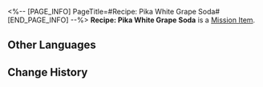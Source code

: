 <%-- [PAGE_INFO]
PageTitle=#Recipe: Pika White Grape Soda#
[END_PAGE_INFO] --%>
{{Item Infobox
|id          = 150014
|image       = Item Recipe- Pika White Grape Soda.png
|type        = Mission Item
|invCategory = Missions
|rarity      = 3
|effect      = 
|description = This soda made of fermented white grapes tastes both sour and bitter. It serves as an exceptionally revitalizing remedy for summer heat, and consuming it often results in sneezing and a runny nose. According to those who have tasted it, it feels like a cold hand pressed against your neck.
}}
{{Description|''"Pika... Ah-choo...!"''}}
'''Recipe: Pika White Grape Soda''' is a [[Mission Item]].

==Other Languages==
{{Other Languages
|en   = Recipe: Pika White Grape Soda
|zhs  = 调饮材料：噼咔白葡萄汽水
|zht  = 調飲材料：劈哢白葡萄汽水
|ja   = カクテルの材料：ピカ白ぶどうソーダ
|ko   = 음료 재료: 피카 백포도 소다수
|es   = Receta: Picasoda de uva blanca
|fr   = Recette&nbsp;: Soda Pika au raisin blanc
|ru   = Рецепт: Щекочущая виноградная содовая
|th   = ส่วนผสมเครื่องดื่ม: Pika White Grape Soda
|vi   = Nguyên Liệu Pha Chế: Soda Nho Trắng Sủi Bọt
|de   = Rezept: Prickelnde weiße Traubenlimonade
|id   = Bahan Racikan: Pika White Grape Soda
|pt   = Receita: Refrigerante de Uva Branca Pikachuva
}}

==Change History==
{{Change History|2.1}}